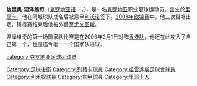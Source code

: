 {{noteta
|G1=意甲
|T=zh-hans:达里奥·涅泽维奇;zh-hk:達里奧·基斯域;zh-tw:達里奧·涅熱維奇;
|1=zh-hans:涅泽维奇;zh-hk:基斯域;zh-tw:涅熱維奇;
}}
{{Football player infobox
|          playername = 达里奥·涅泽维奇<br>''Dario Knežević''
|               image = 
|            fullname = Dario Knežević
|              height = {{height|m=1.84}}
|            nickname = Trelopaoki
|         dateofbirth = {{birth date and age|1982|4|20}}
|         cityofbirth = [[里耶卡|里耶卡]]
|      countryofbirth = {{YUG}}
|         currentclub = [[利沃诺足球俱乐部|利沃诺]]
|          clubnumber = 
|            position = 后卫
|          youthyears = 
|          youthclubs = [[里耶卡足球俱乐部|里耶卡]]
|               years = 2001-06<br/>2006-<br/>2008-09
|               clubs = [[里耶卡足球俱乐部|里耶卡]]<br/>[[利沃诺足球俱乐部|利沃诺]]<br/>→[[尤文图斯|尤文图斯]]
|         caps(goals) = 120 (3)<br/>46 (3)<br>4 (0)
|       nationalyears = 2006-
|        nationalteam = {{fb|CRO}}
| nationalcaps(goals) = 12 (1)
|            pcupdate = 2009年7月9日
|            ntupdate = 2009年7月9日
}}
'''达里奥·涅泽维奇'''（[[克罗地亚语|克罗地亚语]]：{{lang|hr|'''Dario Knežević'''}}，{{bd|1982年|4月20日|catidx=Knezevic, Dario}}），是一名[[克罗地亚|克罗地亚]]职业足球运动员。出生於[[里耶卡|里耶卡]]，他在同城球队成名后被意甲[[利沃诺足球俱乐部|利沃诺]]签下。[[2008年欧锦赛|2008年欧锦赛]]中，他三次替补出场，锦标赛结束后他被外借至[[尤文图斯|尤文图斯]]。

涅泽维奇的第一场国家队比赛是在2006年2月1日对阵[[香港足球代表队|香港队]]，他还在此攻入了自己第一个，也是迄今唯一一个国家队进球。

{{2008年欧洲足球锦标赛克罗地亚参赛名单}}

{{DEFAULTSORT:Knezevic, Dario}}
[[category:克罗地亚足球运动员|category:克罗地亚足球运动员]]
[[Category:足球後衛|Category:足球後衛]]
[[Category:列積卡球員|Category:列積卡球員]]
[[Category:祖雲達斯足球會球員|Category:祖雲達斯足球會球員]]
[[Category:利禾奴球員|Category:利禾奴球員]]
[[Category:意甲球員|Category:意甲球員]]
[[Category:里耶卡人|Category:里耶卡人]]